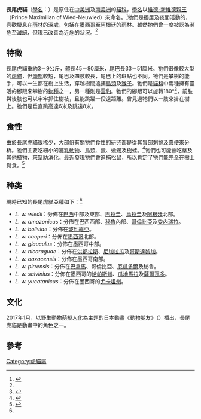 {{Speciesbox
| name =長尾虎貓<ref name=msw3>{{MSW3 Wozencraft | pages = 539-540}}</ref>
| status = NT
| trend = down
| status_system = iucn3.1
| status_ref = <ref name=iucn>{{IUCN |assessor=de Oliveira, T. |assessor2=Paviolo, A. |assessor3=Schipper, J. |assessor4=Bianchi, R. |assessor5=Payan, E. |assessor6=Carvajal, S.V. |last-assessor-amp=yes |year=2015 |id=11511 |title=Leopardus wiedii |version=2016.2}}</ref>
| image = Margaykat Leopardus wiedii.jpg
| image_width = 250px
| genus = Leopardus
| species = wiedii
| authority = ([[Heinrich_Rudolf_Schinz|Schinz]], 1821)
| range_map = Leefgebied margay.JPG
| range_map_width = 250px
| range_map_caption = 長尾虎貓的分佈
| synonyms = 
* ''Felis wiedii''
| subdivision_ranks = [[亞種|亞種]]
| subdivision =
* ''L. w. wiedii''
* ''L. w. amazonicus''
* ''L. w. boliviae''
* ''L. w. cooperi''
* ''L. w. glauculus''
* ''L. w. nicaraguae''
* ''L. w. oaxacensis''
* ''L. w. pirrensis''
* ''L. w. salvinius''
* ''L. w. yucatanicus''
}}

'''長尾虎貓'''（[[學名|學名]]：''{{lang|la|Leopardus wiedii}}''）是原住在[[中美洲|中美洲]]及[[南美洲|南美洲]]的[[貓科|貓科]]，[[學名|學名]]以[[維德-新維德親王|維德-新維德親王]]（Prince Maximilian of Wied-Neuwied）來命名。<ref>{{cite web | url = http://faculty.evansville.edu/ck6/bstud/margay.html | title = ''Leopardus wiedii'', common name: margay | accessdate=2007-04-15}}</ref>牠們是獨居及夜間活動的，喜歡棲息在[[雨林|雨林]]的深處，包括在[[墨西哥|墨西哥]]至[[阿根廷|阿根廷]]的雨林。雖然牠們曾一度被認為瀕危至[[滅絕|滅絕]]，但現已改善為近危的狀況。<ref name=iucn/>

== 特徵 ==
長尾虎貓重約3－9公斤，體長45－80厘米，尾巴長33－51厘米。牠們很像較大型的[[虎貓|虎貓]]，但[[頭部|頭部]]較短，尾巴及四肢較長，尾巴上的斑點也<span lang="en" dir="ltr">不</span>同。牠們是攀樹的能手，可以一生都在樹上生活，穿越樹間追捕[[鳥類|鳥類]]及[[猴子|猴子]]。牠們是[[貓科|貓科]]中兩種擁有靈活的腳跟來攀樹的[[物種|物種]]之一，另一種則是[[雲豹|雲豹]]。牠們的腳跟可以旋轉180°<ref>{{Cite web|url=http://www.agarman.dial.pipex.com/margay.htm|title=Margay ''Leopardus weidi''|author=Andrew Garman|year=1997|accessdate=2009-03-17|work=Big Cats Online|deadurl=yes|archiveurl=https://web.archive.org/web/20090114220538/http://www.agarman.dial.pipex.com/margay.htm|archivedate=2009-01-14}}</ref>，前肢與後肢也可以牢牢抓住樹枝，且能跳躍一段遠距離。曾見過牠們以一肢來掛在樹上。牠們是垂直跳高達6米及跳遠8米。

== 食性 ==
由於長尾虎貓很稀少，大部份有關牠們食性的研究都是從其[[胃部|胃部]]剩餘及[[糞便|糞便]]來分析。牠們主要吃細小的[[哺乳動物|哺乳動物]]、[[鳥類|鳥類]]、[[蛋|蛋]]、[[蜥蜴|蜥蜴]]及[[樹蛙|樹蛙]]。<ref name=Wang2002>{{cite journal en | author = Wang, E. | year = 2002 | title = Diets of Ocelots (''Leopardus pardalis''), Margays (''L. wiedii''), and Oncillas (''L. tigrinus'') in the Atlantic Rainforest in Southeast Brazil | journal = Studies on Neotropical Fauna and Environment | volume = 37 | issue = 3 | pages = 207-212 | url = http://taylorandfrancis.metapress.com/index/FN1FYN6WTTEKT95X.pdf | accessdate = 2007-06-15 | doi = 10.1076/snfe.37.3.207.8564 }}{{dead link|date=十一月 2017 |bot=InternetArchiveBot }}</ref>牠們也可能會吃[[草|草]]及其他[[植物|植物]]，來幫助[[消化|消化]]。最近發現牠們會追捕[[松鼠|松鼠]]，所以肯定了牠們能完全在樹上覓食。<ref name=Solórzano-filho2006>{{cite journal en | author = Solórzano-filho, J.A. | year = 2006 | title = Mobbing of ''Leopardus wiedii'' while hunting by a group of Sciurus ingrami in an Araucaria forest of Southeast Brazil | journal = Mammalia | volume = 2006 | pages = 156-157 | issn = 0025-1461 | doi = 10.1515/MAMM.2006.031 | accessdate = 2007-06-15}}</ref>

== 种类 ==
現時已知的長尾虎貓[[亞種|亞種]]如下：<ref name=msw3/>
* ''L. w. wiedii''：分佈在[[巴西|巴西]]中部及東部、[[巴拉圭|巴拉圭]]、[[烏拉圭|烏拉圭]]及[[阿根廷|阿根廷]]北部。
* ''L. w. amazonicus''：分佈在巴西西部、[[秘魯|秘魯]]內部、[[哥倫比亞|哥倫比亞]]及[[委內瑞拉|委內瑞拉]]。
* ''L. w. boliviae''：分佈在[[玻利維亞|玻利維亞]]。
* ''L. w. cooperi''：分佈在[[墨西哥|墨西哥]]北部。
* ''L. w. glauculus''：分佈在墨西哥中部。
* ''L. w. nicaraguae''：分佈在[[洪都拉斯|洪都拉斯]]、[[尼加拉瓜|尼加拉瓜]]及[[哥斯達黎加|哥斯達黎加]]。
* ''L. w. oaxacensis''：分佈在墨西哥南部。
* ''L. w. pirrensis''：分佈在[[巴拿馬|巴拿馬]]、哥倫比亞、[[厄瓜多爾|厄瓜多爾]]及秘魯。
* ''L. w. salvinius''：分佈在墨西哥的[[恰帕斯州|恰帕斯州]]、[[瓜地馬拉|瓜地馬拉]]及[[薩爾瓦多|薩爾瓦多]]。
* ''L. w. yucatanicus''：分佈在墨西哥的[[尤卡坦州|尤卡坦州]]。

== 文化 ==
2017年1月，以野生動物[[萌擬人化|萌擬人化]]為主題的日本動畫《[[動物朋友|動物朋友]]》（{{lang|ja|けものフレンズ}}）播出，長尾虎貓是動畫中的角色之一。

== 參考 ==
{{commons+cat|Leopardus_wiedii|長尾虎貓|Leopardus_wiedii}}
{{wikispecies|Leopardus_wiedii}}
{{reflist}}
{{Taxonbar|from=Q192421}}

[[Category:虎貓屬|Category:虎貓屬]]